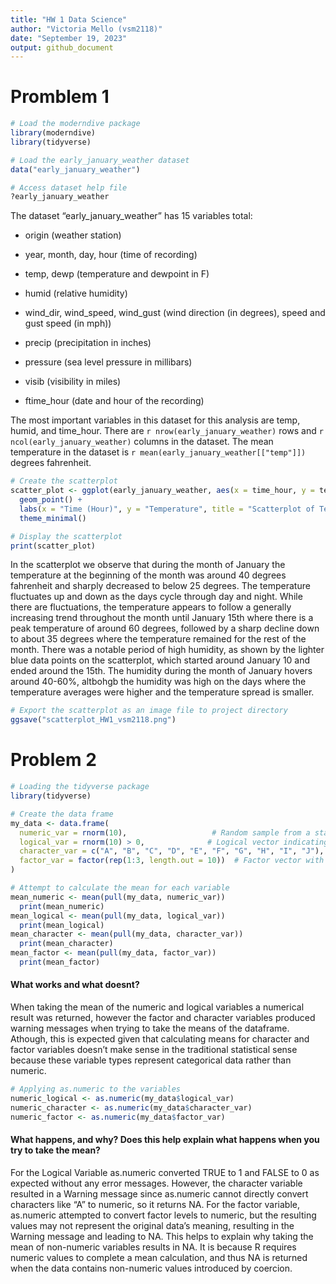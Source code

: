 ```yaml
---
title: "HW 1 Data Science"
author: "Victoria Mello (vsm2118)"
date: "September 19, 2023"
output: github_document
---
```

# Promblem 1

```r
# Load the moderndive package
library(moderndive)
library(tidyverse)

# Load the early_january_weather dataset
data("early_january_weather")
```

```r
# Access dataset help file
?early_january_weather
```
The dataset “early_january_weather” has 15 variables total:

* origin (weather station)

* year, month, day, hour (time of recording)

* temp, dewp (temperature and dewpoint in F)

* humid (relative humidity)

* wind_dir, wind_speed, wind_gust (wind direction (in degrees), speed and gust speed (in mph))

* precip (precipitation in inches)

* pressure (sea level pressure in millibars)

* visib (visibility in miles)

* ftime_hour (date and hour of the recording)

The most important variables in this dataset for this analysis are temp, humid, and time_hour. There are `r nrow(early_january_weather)` rows and `r ncol(early_january_weather)` columns in the dataset. The mean temperature in the dataset is `r mean(early_january_weather[["temp"]])` degrees fahrenheit.

```r
# Create the scatterplot
scatter_plot <- ggplot(early_january_weather, aes(x = time_hour, y = temp, color = humid)) +
  geom_point() +
  labs(x = "Time (Hour)", y = "Temperature", title = "Scatterplot of Temperature vs. Time (Hour)") +
  theme_minimal()

# Display the scatterplot
print(scatter_plot)
```

In the scatterplot we observe that during the month of January the temperature at the beginning of the month was around 40 degrees fahrenheit and sharply decreased to below 25 degrees. The temperature fluctuates up and down as the days cycle through day and night. While there are fluctuations, the temperature appears to follow a generally increasing trend throughout the month until January 15th where there is a peak temperature of around 60 degrees, followed by a sharp decline down to about 35 degrees where the temperature remained for the rest of the month. There was a notable period of high humidity, as shown by the lighter blue data points on the scatterplot, which started around January 10 and ended around the 15th. The humidity during the month of January hovers around 40-60%, altbohgb the humidity was high on the days where the temperature averages were higher and the temperature spread is smaller.

```r
# Export the scatterplot as an image file to project directory
ggsave("scatterplot_HW1_vsm2118.png")
```

# Problem 2 

```r
# Loading the tidyverse package
library(tidyverse)

# Create the data frame
my_data <- data.frame(
  numeric_var = rnorm(10),                   # Random sample from a standard Normal distribution
  logical_var = rnorm(10) > 0,              # Logical vector indicating whether elements are > 0
  character_var = c("A", "B", "C", "D", "E", "F", "G", "H", "I", "J"),  # Character vector
  factor_var = factor(rep(1:3, length.out = 10))  # Factor vector with 3 different levels
)
```

```r
# Attempt to calculate the mean for each variable
mean_numeric <- mean(pull(my_data, numeric_var))
  print(mean_numeric)
mean_logical <- mean(pull(my_data, logical_var))
  print(mean_logical)
mean_character <- mean(pull(my_data, character_var))
  print(mean_character)
mean_factor <- mean(pull(my_data, factor_var))
  print(mean_factor)
```

#### What works and what doesnt? 
When taking the mean of the numeric and logical variables a numerical result was returned, however the factor and character variables produced warning messages when trying to take the means of the dataframe. Athough, this is expected given that calculating means for character and factor variables doesn't make sense in the traditional statistical sense because these variable types represent categorical data rather than numeric. 

```r
# Applying as.numeric to the variables
numeric_logical <- as.numeric(my_data$logical_var)
numeric_character <- as.numeric(my_data$character_var)
numeric_factor <- as.numeric(my_data$factor_var)
```

#### What happens, and why? Does this help explain what happens when you try to take the mean?
For the Logical Variable as.numeric converted TRUE to 1 and FALSE to 0 as expected without any error messages. However, the character variable resulted in a Warning message since as.numeric cannot directly convert characters like "A" to numeric, so it returns NA. For the factor variable, as.numeric attempted to convert factor levels to numeric, but the resulting values may not represent the original data's meaning, resulting in the Warning message and leading to NA. This helps to explain why taking the mean of non-numeric variables results in NA. It is because R requires numeric values to complete a mean calculation, and thus NA is returned when the data contains non-numeric values introduced by coercion. 
